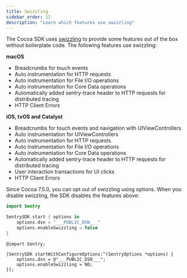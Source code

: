 ```yaml
---
title: Swizzling
sidebar_order: 12
description: "Learn which features use swizzling"
---
```


The Cocoa SDK uses [swizzling](https://nshipster.com/method-swizzling/) to provide some features out of the box without boilerplate code. The following features use swizzling:

**macOS**

- <PlatformLink to="/enriching-events/breadcrumbs/">Breadcrumbs for touch events</PlatformLink>
- <PlatformLink to="/tracing/instrumentation/automatic-instrumentation/#network-tracking">Auto instrumentation for HTTP requests</PlatformLink>
- <PlatformLink to="/tracing/instrumentation/automatic-instrumentation/#file-io-tracing">Auto instrumentation for File I/O operations</PlatformLink>
- <PlatformLink to="/tracing/instrumentation/automatic-instrumentation/#core-data-tracing">Auto instrumentation for Core Data operations</PlatformLink>
- <PlatformLink to="/tracing/trace-propagation/">Automatically added sentry-trace header to HTTP requests for distributed tracing</PlatformLink>
- <PlatformLink to="/configuration/http-client-errors/">HTTP Client Errors</PlatformLink>

**iOS, tvOS and Catalyst**

- <PlatformLink to="/enriching-events/breadcrumbs/">Breadcrumbs for touch events and navigation with UIViewControllers</PlatformLink>
- <PlatformLink to="/tracing/instrumentation/automatic-instrumentation/#uiviewcontroller-tracing">Auto instrumentation for UIViewControllers</PlatformLink>
- <PlatformLink to="/tracing/instrumentation/automatic-instrumentation/#network-tracking">Auto instrumentation for HTTP requests</PlatformLink>
- <PlatformLink to="/tracing/instrumentation/automatic-instrumentation/#file-io-tracing">Auto instrumentation for File I/O operations</PlatformLink>
- <PlatformLink to="/tracing/instrumentation/automatic-instrumentation/#core-data-tracing">Auto instrumentation for Core Data operations</PlatformLink>
- <PlatformLink to="/tracing/trace-propagation/">Automatically added sentry-trace header to HTTP requests for distributed tracing</PlatformLink>
- <PlatformLink to="/tracing/instrumentation/automatic-instrumentation/#user-interaction-tracing">User interaction transactions for UI clicks</PlatformLink>
- <PlatformLink to="/configuration/http-client-errors/">HTTP Client Errors</PlatformLink>

Since Cocoa 7.5.0, you can opt out of swizzling using options. When you disable swizzling, the SDK disables the features above:

<SignInNote />

```swift {tabTitle:Swift}
import Sentry

SentrySDK.start { options in
    options.dsn = "___PUBLIC_DSN___"
    options.enableSwizzling = false
}
```

```objc {tabTitle:Objective-C}
@import Sentry;

[SentrySDK startWithConfigureOptions:^(SentryOptions *options) {
    options.dsn = @"___PUBLIC_DSN___";
    options.enableSwizzling = NO;
}];
```
